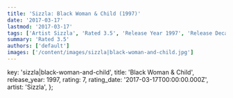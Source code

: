 ```yaml
---
title: 'Sizzla: Black Woman & Child (1997)'
date: '2017-03-17'
lastmod: '2017-03-17'
tags: ['Artist Sizzla', 'Rated 3.5', 'Release Year 1997', 'Release Decade 1990']
summary: 'Rated 3.5'
authors: ['default']
images: ['/content/images/sizzla|black-woman-and-child.jpg']
---
```


  key: 'sizzla|black-woman-and-child',
  title: 'Black Woman & Child',
  release_year: 1997,
  rating: 7,
  rating_date: '2017-03-17T00:00:00.000Z',
  artist: 'Sizzla',
};

<MusicRating data={data} />
